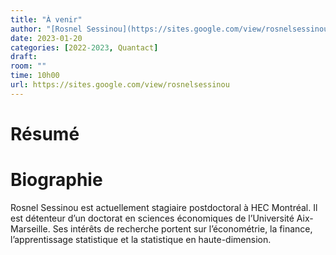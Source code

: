```yaml
---
title: "À venir"
author: "[Rosnel Sessinou](https://sites.google.com/view/rosnelsessinou)"
date: 2023-01-20
categories: [2022-2023, Quantact]
draft: 
room: ""
time: 10h00
url: https://sites.google.com/view/rosnelsessinou
---
```


# Résumé



# Biographie

Rosnel Sessinou est actuellement stagiaire postdoctoral à HEC Montréal. Il est détenteur d’un doctorat en sciences économiques de l’Université Aix-Marseille. Ses intérêts de recherche portent sur l’économétrie, la finance, l’apprentissage statistique et la statistique en haute-dimension.


